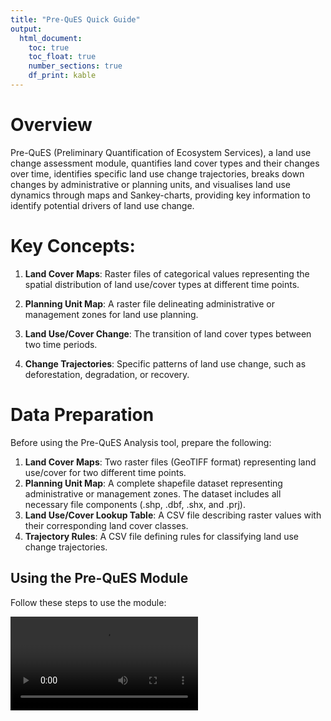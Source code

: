 ```yaml
---
title: "Pre-QuES Quick Guide"
output: 
  html_document: 
    toc: true
    toc_float: true
    number_sections: true
    df_print: kable
---
```


# Overview

Pre-QuES (Preliminary Quantification of Ecosystem Services), a land use change assessment module, quantifies land cover types and their changes over time, identifies specific land use change trajectories, breaks down changes by administrative or planning units, and visualises land use dynamics through maps and Sankey-charts, providing key information to identify potential drivers of land use change.

# Key Concepts:

1. **Land Cover Maps**: Raster files of categorical values representing the spatial distribution of land use/cover types at different time points.

2. **Planning Unit Map**: A raster file delineating administrative or management zones for land use planning.

3. **Land Use/Cover Change**: The transition of land cover types between two time periods.

4. **Change Trajectories**: Specific patterns of land use change, such as deforestation, degradation, or recovery.

# Data Preparation

Before using the Pre-QuES Analysis tool, prepare the following:

1. **Land Cover Maps**: Two raster files (GeoTIFF format) representing land use/cover for two different time points.
2. **Planning Unit Map**: A complete shapefile dataset representing administrative or management zones. The dataset includes all necessary file components (.shp, .dbf, .shx, and .prj).
3. **Land Use/Cover Lookup Table**: A CSV file describing raster values with their corresponding land cover classes.
4. **Trajectory Rules**: A CSV file defining rules for classifying land use change trajectories.

## Using the Pre-QuES Module

Follow these steps to use the module:

<video controls style="max-width:80%;height:auto;">
    <source src="preques.mp4" type="video/mp4">
    Your browser does not support the video tag.
</video>

# Accessing Outputs

After the analysis completes, you'll find the following in your selected output directory:

1. **Pre-QuES Land Use Change Transition Table**: A CSV file detailing land cover transitions between T1 and T2.

2. **Change Trajectory Map**: A GeoTIFF file illustrating spatial patterns of land use change trajectories.

3. **Forest Change Trajectory Map**: A GeoTIFF file showing forest-specific change patterns (e.g., deforestation, degradation).

4. **Pre-QuES Report**: An HTML file providing a comprehensive overview of the analysis results, including:
   - Land cover composition tables and graphs
   - Sankey diagrams of land use dynamics
   - Top land use changes at landscape and planning unit levels
   - Trajectory analysis results and visualizations

These outputs will help you understand land use change patterns, identify potential drivers of change, and inform land use planning and management decisions.

---

For more detailed information or troubleshooting, refer to the full Pre-QuES documentation or contact the tool developers.

<font size="1">LUMENS is free software and comes with ABSOLUTELY NO WARRANTY. Users are responsible for the results generated. Results depend on the quality of the input data ("garbage in, garbage out") and may vary or be sensitive to the parameters used. Please report any problems encountered while using LUMENS as [a GitHub issue](https://github.com/icraf-indonesia/lumens-shiny/issues). Feedback and questions are welcome [Contact Us URL].</font>
